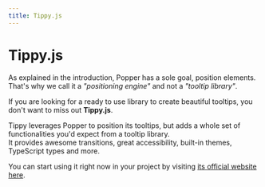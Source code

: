 ```yaml
---
title: Tippy.js
---
```


# Tippy.js

As explained in the introduction, Popper has a sole goal, position elements.  
That's why we call it a _"positioning engine"_ and not a _"tooltip library"_.

If you are looking for a ready to use library to create beautiful tooltips, you
don't want to miss out **Tippy.js**.

Tippy leverages Popper to position its tooltips, but adds a whole set of
functionalities you'd expect from a tooltip library.  
It provides awesome transitions, great accessibility, built-in themes,
TypeScript types and more.

You can start using it right now in your project by visiting
[its official website here](https://atomiks.github.io/tippyjs/).
